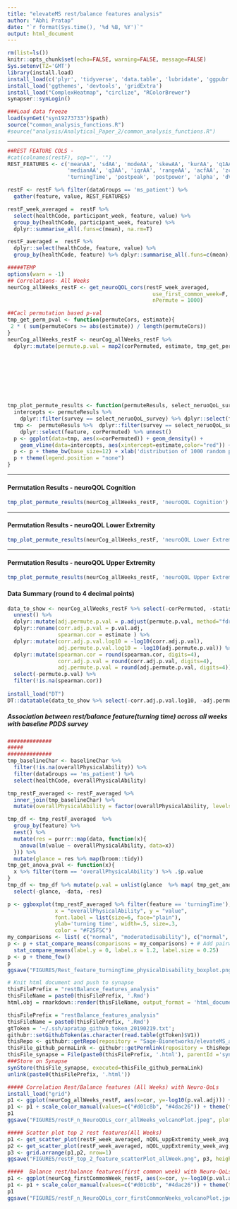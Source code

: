 ```yaml
---
title: "elevateMS rest/balance features analysis"
author: "Abhi Pratap"
date: "`r format(Sys.time(), '%d %B, %Y')`"
output: html_document
---
```




```r
rm(list=ls())
knitr::opts_chunk$set(echo=FALSE, warning=FALSE, message=FALSE)
Sys.setenv(TZ='GMT')
library(install.load)
install_load(c('plyr', 'tidyverse', 'data.table', 'lubridate', 'ggpubr', 'synapser'))
install_load('ggthemes', 'devtools', 'gridExtra')
install_load("ComplexHeatmap", "circlize", "RColorBrewer")
synapser::synLogin()

###Load data freeze
load(synGet("syn19273733")$path)
source("common_analysis_functions.R")
#source("analysis/Analytical_Paper_2/common_analysis_functions.R")
```

-----

```r
##REST FEATURE COLS -
#cat(colnames(restF), sep="', '")
REST_FEATURES <- c('meanAA', 'sdAA', 'modeAA', 'skewAA', 'kurAA', 'q1AA', 
                   'medianAA', 'q3AA', 'iqrAA', 'rangeAA', 'acfAA', 'zcrAA', 'dfaAA',
                   'turningTime', 'postpeak', 'postpower', 'alpha', 'dVol', 'ddVol')

restF <- restF %>% filter(dataGroups == 'ms_patient') %>%
  gather(feature, value, REST_FEATURES) 

restF_week_averaged =  restF %>% 
  select(healthCode, participant_week, feature, value) %>%
  group_by(healthCode, participant_week, feature) %>% 
  dplyr::summarise_all(.funs=c(mean), na.rm=T) 

restF_averaged =  restF %>% 
  dplyr::select(healthCode, feature, value) %>%
  group_by(healthCode, feature) %>% dplyr::summarise_all(.funs=c(mean), na.rm=T) 
```


```r
#####TEMP
options(warn = -1)
## Correlations- All Weeks
neurCog_allWeeks_restF <- get_neuroQOL_cors(restF_week_averaged, 
                                              use_first_common_week=F,
                                              nPermute = 1000)

##Cacl permutation based p-val
tmp_get_perm_pval <- function(permuteCors, estimate){
 2 * ( sum(permuteCors >= abs(estimate)) / length(permuteCors))
}
neurCog_allWeeks_restF <- neurCog_allWeeks_restF %>% 
  dplyr::mutate(permute.p.val = map2(corPermuted, estimate, tmp_get_perm_pval))
```

<br>
<br>

<br>
-----

```r
tmp_plot_permute_results <- function(permuteResuls, select_neruoQoL_survey){
  intercepts <- permuteResuls %>% 
    dplyr::filter(survey == select_neruoQoL_survey) %>% dplyr::select(feature, estimate, survey)
  tmp <-  permuteResuls %>%  dplyr::filter(survey == select_neruoQoL_survey) %>% 
    dplyr::select(feature, corPermuted) %>% unnest()
  p <- ggplot(data=tmp, aes(x=corPermuted)) + geom_density() + 
    geom_vline(data=intercepts, aes(xintercept=estimate,color="red")) +  facet_wrap(feature ~ .) 
  p <- p + theme_bw(base_size=12) + xlab('distribution of 1000 random permutations') + ggtitle(select_neruoQoL_survey)
  p + theme(legend.position = "none")
}
```


-----

#### Permutation Results - neuroQOL Cognition

```r
tmp_plot_permute_results(neurCog_allWeeks_restF, 'neuroQOL Cognition')
```


-----

#### Permutation Results - neuroQOL Lower Extremity

```r
tmp_plot_permute_results(neurCog_allWeeks_restF, 'neuroQOL Lower Extremity')
```


-----

#### Permutation Results - neuroQOL Upper Extremity

```r
tmp_plot_permute_results(neurCog_allWeeks_restF, 'neuroQOL Upper Extremity')
```



#### Data Summary (round to 4 decimal points)

```r
data_to_show <- neurCog_allWeeks_restF %>% select(-corPermuted, -statistic, -p.value, -method, -alternative) %>%
  unnest() %>% 
  dplyr::mutate(adj.permute.p.val = p.adjust(permute.p.val, method="fdr")) %>% 
  dplyr::rename(corr.adj.p.val = p.val.adj,
                spearman.cor = estimate ) %>%
  dplyr::mutate(corr.adj.p.val.log10 = -log10(corr.adj.p.val),
                adj.permute.p.val.log10 = -log10(adj.permute.p.val)) %>%
  dplyr::mutate(spearman.cor = round(spearman.cor, digits=4),
                corr.adj.p.val = round(corr.adj.p.val, digits=4),
                adj.permute.p.val = round(adj.permute.p.val, digits=4)) %>%
  select(-permute.p.val) %>%
  filter(!is.na(spearman.cor))
  
install_load("DT")
DT::datatable(data_to_show %>% select(-corr.adj.p.val.log10, -adj.permute.p.val.log10), rownames=F)
```




##### Association between rest/balance feature(turning time) across all weeks with baseline PDDS survey

```r
##############
##### 
##############
tmp_baselineChar <- baselineChar %>% 
  filter(!is.na(overallPhysicalAbility)) %>%
  filter(dataGroups == 'ms_patient') %>%
  select(healthCode, overallPhysicalAbility)

tmp_restF_averaged <- restF_averaged %>% 
  inner_join(tmp_baselineChar) %>%
  mutate(overallPhysicalAbility = factor(overallPhysicalAbility, levels=c('normal', 'milddisability', 'moderatedisability', 'gaitdisability')))

tmp_df <- tmp_restF_averaged  %>%
  group_by(feature) %>%
  nest() %>%
  mutate(res = purrr::map(data, function(x){
    anova(lm(value ~ overallPhysicalAbility, data=x))
  })) %>%
  mutate(glance = res %>% map(broom::tidy))
tmp_get_anova_pval <- function(x){
  x %>% filter(term == 'overallPhysicalAbility') %>% .$p.value
}
tmp_df <- tmp_df %>% mutate(p.val = unlist(glance  %>% map( tmp_get_anova_pval ))) %>%
  select(-glance, -data, -res)

```

```r
p <- ggboxplot(tmp_restF_averaged %>% filter(feature == 'turningTime'), 
               x = "overallPhysicalAbility", y = "value", 
               font.label = list(size=6, face="plain"),
               ylab='turning time', width=.5, size=.3,
               color = "#F25F5C")
my_comparisons <- list( c("normal", "moderatedisability"), c("normal", "gaitdisability"))
p <- p + stat_compare_means(comparisons = my_comparisons) + # Add pairwise comparisons p-value
  stat_compare_means(label.y = 0, label.x = 1.2, label.size = 0.25) 
p <- p + theme_few()
p
ggsave("FIGURES/Rest_feature_turningTime_physicalDisability_boxplot.png", p, height=4, width=8, units="in", dpi=300)
```



```r
# Knit html document and push to synapse
thisFilePrefix = "restBalance_features_analysis"
thisFileName = paste0(thisFilePrefix, '.Rmd')
html.obj = rmarkdown::render(thisFileName, output_format = 'html_document')

thisFilePrefix = "restBalance_features_analysis"
thisFileName = paste0(thisFilePrefix, '.Rmd')
gtToken = '~/.ssh/apratap_github_token_20190219.txt';
githubr::setGithubToken(as.character(read.table(gtToken)$V1))
thisRepo <- githubr::getRepo(repository = "Sage-Bionetworks/elevateMS_analysis", ref="branch", refName='master')
thisFile_github_permaLink <- githubr::getPermlink(repository = thisRepo, repositoryPath=paste0('analysis/Analytical_Paper_2/',thisFileName))
thisFile_synapse = File(paste0(thisFilePrefix, '.html'), parentId ='syn11315047')
###Store on Synapse
synStore(thisFile_synapse, executed=thisFile_github_permaLink)
unlink(paste0(thisFilePrefix, '.html'))
```






```r
##### Correlation Rest/Balance features (All Weeks) with Neuro-QoLs
install_load("grid")
p1 <- ggplot(neurCog_allWeeks_restF, aes(x=cor, y=-log10(p.val.adj))) + theme_few() + geom_point(size=.7)  + facet_grid( . ~ survey )
p1 <- p1 + scale_color_manual(values=c("#d01c8b", "#4dac26")) + theme(text = element_text(size=15)) + xlab('correlation(spearman)') + geom_hline(yintercept=2, color='grey30', size=.8) + theme(panel.spacing = unit(2, "lines"))
p1
ggsave("FIGURES/restF_n_NeuroQOLs_corr_allWeeks_volcanoPlot.jpeg", plot=p1, height=4, width=10, units="in", dpi=300)
```

```r
##### Scatter plot top 2 rest features(All Weeks) 
p1 <- get_scatter_plot(restF_week_averaged, nQOL_uppExtremity_week_avg, x='postpeak', y='TScore')
p2 <- get_scatter_plot(restF_week_averaged, nQOL_uppExtremity_week_avg, x='q3AA', y='TScore')
p3 <- grid.arrange(p1,p2, nrow=1)
ggsave("FIGURES/restF_top_2_feature_scatterPlot_allWeek.png", p3, height=3, width=9, units="in", dpi=150)
```

```r
#####  Balance rest/balance features(first common week) with Neuro-QoLs
p1 <- ggplot(neurCog_firstCommonWeek_restF, aes(x=cor, y=-log10(p.val.adj))) + theme_few() + geom_point(size=.7)  + facet_grid( . ~ survey )
p1 <- p1 + scale_color_manual(values=c("#d01c8b", "#4dac26")) + theme(text = element_text(size=15)) + xlab('correlation(spearman)') + geom_hline(yintercept=2, color='grey30', size=.8) + theme(panel.spacing = unit(2, "lines"))
p1
ggsave("FIGURES/restF_n_NeuroQOLs_corr_firstCommonWeeks_volcanoPlot.jpeg", plot=p1, height=4, width=10, units="in", dpi=300)
```

